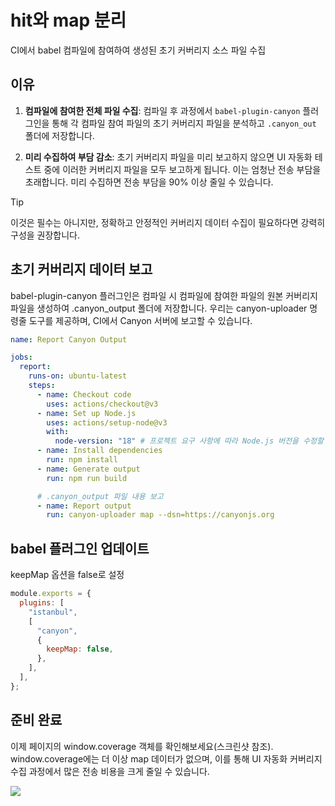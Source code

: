 
# hit와 map 분리

CI에서 babel 컴파일에 참여하여 생성된 초기 커버리지 소스 파일 수집

## 이유

1. **컴파일에 참여한 전체 파일 수집**: 컴파일 후 과정에서 `babel-plugin-canyon` 플러그인을 통해 
   각 컴파일 참여 파일의 초기 커버리지 파일을 분석하고 `.canyon_out` 폴더에 저장합니다.

2. **미리 수집하여 부담 감소**: 초기 커버리지 파일을 미리 보고하지 않으면 UI 자동화 테스트 중에 이러한 커버리지 파일을 모두 보고하게 됩니다.
   이는 엄청난 전송 부담을 초래합니다. 미리 수집하면 전송 부담을 90% 이상 줄일 수 있습니다.

> [!TIP]
>
> 이것은 필수는 아니지만, 정확하고 안정적인 커버리지 데이터 수집이 필요하다면 강력히 구성을 권장합니다.

## 초기 커버리지 데이터 보고

babel-plugin-canyon 플러그인은 컴파일 시 컴파일에 참여한 파일의 원본 커버리지 파일을 생성하여 .canyon_output 폴더에 저장합니다. 우리는 canyon-uploader 명령줄 도구를 제공하며, CI에서 Canyon 서버에 보고할 수 있습니다.

```yml filename=".github/workflows/report-canyon-output.yml" {19,20} copy
name: Report Canyon Output

jobs:
  report:
    runs-on: ubuntu-latest
    steps:
      - name: Checkout code
        uses: actions/checkout@v3
      - name: Set up Node.js
        uses: actions/setup-node@v3
        with:
          node-version: "18" # 프로젝트 요구 사항에 따라 Node.js 버전을 수정할 수 있습니다
      - name: Install dependencies
        run: npm install
      - name: Generate output
        run: npm run build

      # .canyon_output 파일 내용 보고
      - name: Report output
        run: canyon-uploader map --dsn=https://canyonjs.org
```

## babel 플러그인 업데이트

keepMap 옵션을 false로 설정

```js filename="babel.config.js" {7} copy
module.exports = {
  plugins: [
    "istanbul",
    [
      "canyon",
      {
        keepMap: false,
      },
    ],
  ],
};
```

## 준비 완료

이제 페이지의 window.coverage 객체를 확인해보세요(스크린샷 참조). window.coverage에는 더 이상 map 데이터가 없으며, 이를 통해
UI 자동화 커버리지 수집 과정에서 많은 전송 비용을 크게 줄일 수 있습니다.

![](https://cdn.jsdelivr.net/gh/canyon-project/assets/docs/static/jietu1.png)
